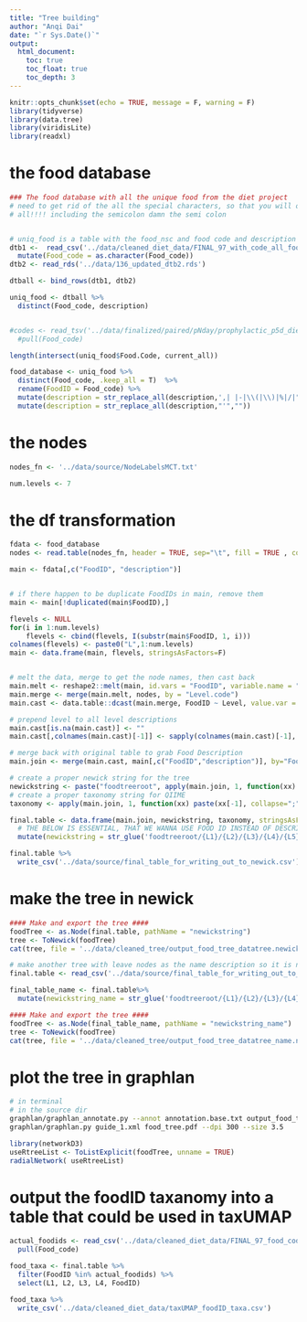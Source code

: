 ```yaml
---
title: "Tree building"
author: "Anqi Dai"
date: "`r Sys.Date()`"
output:
  html_document:
    toc: true
    toc_float: true
    toc_depth: 3
---
```


```r
knitr::opts_chunk$set(echo = TRUE, message = F, warning = F)
library(tidyverse)
library(data.tree)
library(viridisLite)
library(readxl)
```

# the food database

```r
### The food database with all the unique food from the diet project
# need to get rid of the all the special characters, so that you will only see underscores
# all!!!! including the semicolon damn the semi colon


# uniq_food is a table with the food_nsc and food code and description
dtb1 <-  read_csv('../data/cleaned_diet_data/FINAL_97_with_code_all_foods_drt_with_EN_finalized.csv') %>% 
  mutate(Food_code = as.character(Food_code))
dtb2 <- read_rds('../data/136_updated_dtb2.rds')

dtball <- bind_rows(dtb1, dtb2)

uniq_food <- dtball %>% 
  distinct(Food_code, description)  


#codes <- read_tsv('../data/finalized/paired/pNday/prophylactic_p5d_diet_foodID_dehydrated_weight_per_pt.tsv') %>% 
  #pull(Food_code)

length(intersect(uniq_food$Food.Code, current_all))

food_database <- uniq_food %>% 
  distinct(Food_code, .keep_all = T)  %>%  
  rename(FoodID = Food_code) %>% 
  mutate(description = str_replace_all(description,',| |-|\\(|\\)|%|/|"|;','_')) %>% 
  mutate(description = str_replace_all(description,"'",""))  
```


# the nodes

```r
nodes_fn <- '../data/source/NodeLabelsMCT.txt'

num.levels <- 7
```

# the df transformation

```r
fdata <- food_database
nodes <- read.table(nodes_fn, header = TRUE, sep="\t", fill = TRUE , colClasses="character")

main <- fdata[,c("FoodID", "description")]


# if there happen to be duplicate FoodIDs in main, remove them
main <- main[!duplicated(main$FoodID),]

flevels <- NULL
for(i in 1:num.levels)
    flevels <- cbind(flevels, I(substr(main$FoodID, 1, i)))
colnames(flevels) <- paste0("L",1:num.levels)
main <- data.frame(main, flevels, stringsAsFactors=F)


# melt the data, merge to get the node names, then cast back
main.melt <- reshape2::melt(main, id.vars = "FoodID", variable.name = "Level", value.name = "Level.code")
main.merge <- merge(main.melt, nodes, by = "Level.code")
main.cast <- data.table::dcast(main.merge, FoodID ~ Level, value.var = "Main.food.description")

# prepend level to all level descriptions
main.cast[is.na(main.cast)] <- ""
main.cast[,colnames(main.cast)[-1]] <- sapply(colnames(main.cast)[-1], function(colname) paste(colname, main.cast[,colname], sep="_"))

# merge back with original table to grab Food Description
main.join <- merge(main.cast, main[,c("FoodID","description")], by="FoodID")

# create a proper newick string for the tree
newickstring <- paste("foodtreeroot", apply(main.join, 1, function(xx) paste(xx[-1], collapse="/")), sep="/")
# create a proper taxonomy string for QIIME
taxonomy <- apply(main.join, 1, function(xx) paste(xx[-1], collapse=";"))

final.table <- data.frame(main.join, newickstring, taxonomy, stringsAsFactors=F) %>% 
  # THE BELOW IS ESSENTIAL, THAT WE WANNA USE FOOD ID INSTEAD OF DESCRIPTION TO REPRESENT THE FOOD
  mutate(newickstring = str_glue('foodtreeroot/{L1}/{L2}/{L3}/{L4}/{L5}/{L6}/{FoodID}'))
```

```r
final.table %>% 
  write_csv('../data/source/final_table_for_writing_out_to_newick.csv')
```


# make the tree in newick

```r
#### Make and export the tree ####
foodTree <- as.Node(final.table, pathName = "newickstring")
tree <- ToNewick(foodTree)
cat(tree, file = '../data/cleaned_tree/output_food_tree_datatree.newick')
```


```r
# make another tree with leave nodes as the name description so it is not some numbers
final.table <- read_csv('../data/source/final_table_for_writing_out_to_newick.csv')

final_table_name <- final.table%>% 
  mutate(newickstring_name = str_glue('foodtreeroot/{L1}/{L2}/{L3}/{L4}/{L5}/{L6}/{description}'))

#### Make and export the tree ####
foodTree <- as.Node(final_table_name, pathName = "newickstring_name")
tree <- ToNewick(foodTree)
cat(tree, file = '../data/cleaned_tree/output_food_tree_datatree_name.newick')
```


# plot the tree in graphlan

```bash
# in terminal
# in the source dir
graphlan/graphlan_annotate.py --annot annotation.base.txt output_food_tree_datatree.newick  guide_1.xml
graphlan/graphlan.py guide_1.xml food_tree.pdf --dpi 300 --size 3.5
```

```r
library(networkD3)
useRtreeList <- ToListExplicit(foodTree, unname = TRUE)
radialNetwork( useRtreeList)
```

# output the foodID taxanomy into a table that could be used in taxUMAP

```r
actual_foodids <- read_csv('../data/cleaned_diet_data/FINAL_97_food_code_counts_matrix.csv') %>% 
  pull(Food_code)

food_taxa <- final.table %>% 
  filter(FoodID %in% actual_foodids) %>% 
  select(L1, L2, L3, L4, FoodID)

food_taxa %>% 
  write_csv('../data/cleaned_diet_data/taxUMAP_foodID_taxa.csv')
```


